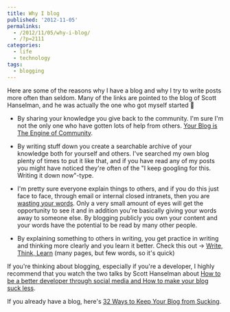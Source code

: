 ```yaml
---
title: Why I blog
published: '2012-11-05'
permalinks:
  - /2012/11/05/why-i-blog/
  - /?p=2111
categories:
  - life
  - technology
tags:
  - blogging
---
```


Here are some of the reasons why I have a blog and why I try to write posts more often than seldom. Many of the links are pointed to the blog of Scott Hanselman, and he was actually the one who got myself started 🙂

- By sharing your knowledge you give back to the community. I'm sure I'm not the only one who have gotten lots of help from others. [Your Blog is The Engine of Community](http://www.hanselman.com/blog/YourBlogIsTheEngineOfCommunity.aspx).

- By writing stuff down you create a searchable archive of your knowledge both for yourself and others. I've searched my own blog plenty of times to put it like that, and if you have read any of my posts you might have noticed they're often of the "I keep googling for this. Writing it down now"-type.

- I'm pretty sure everyone explain things to others, and if you do this just face to face, through email or internal closed intranets, then you are [wasting your words](http://www.hanselman.com/blog/YourWordsAreWasted.aspx). Only a very small amount of eyes will get the opportunity to see it and in addition you're basically giving your words away to someone else. By blogging publicly you own your content and your words have the potential to be read by many other people.

- By explaining something to others in writing, you get practice in writing and thinking more clearly and you learn it better. Check this out → [Write, Think, Learn](/?p=1405) (many pages, but few words, so it's quick)

If you're thinking about blogging, especially if you're a developer, I highly recommend that you watch the two talks by Scott Hanselman about [How to be a better developer through social media and How to make your blog suck less](http://www.hanselman.com/blog/FoundVideoSocialNetworkingForDevelopersAndMakingYourBlogSuckLess.aspx).

If you already have a blog, here's [32 Ways to Keep Your Blog from Sucking](http://www.hanselman.com/blog/BlogInteresting32WaysToKeepYourBlogFromSucking.aspx).
